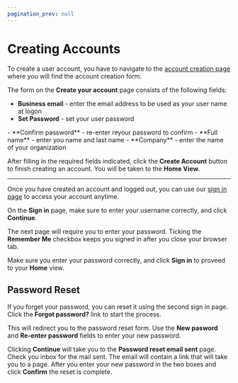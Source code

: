 ```yaml
---
pagination_prev: null
---
```


# Creating Accounts

To create a user account, you have to navigate to the [account creation page](https://app.dev.virtualmetric.com/) where you will find the account creation form.

The form on the **Create your account** page consists of the following fields:

- **Business email** - enter the email address to be used as your user name at logon
- **Set Password** - set your user password
<Include id="caution-password-requirements" />
- **Confirm password** - re-enter reyour password to confirm
- **Full name** - enter you name and last name
- **Company** - enter the name of your organization

After filling in the required fields indicated, click the **Create Account** button to finish creating an account. You will be taken to the <Topic id="gui-home">**Home View**</Topic>.

---

Once you have created an account and logged out, you can use our [sign in page](https://app.eu-west.cloud.virtualmetric.com/login) to access your account anytime.

On the **Sign in** page, make sure to enter your username correctly, and click **Continue**.

The next page will require you to enter your password. Ticking the **Remember Me** checkbox keeps you signed in after you close your browser tab.

Make sure you enter your password correctly, and click **Sign in** to proveed to your **Home** view.

## Password Reset

If you forget your password, you can reset it using the second sign in page. Click the **Forgot password?** link to start the process.

This will redirect you to the password reset form. Use the **New pasword** and **Re-enter password** fields to enter your new password.

Clicking **Continue** will take you to the **Password reset email sent** page. Check you inbox for the mail sent. The email will contain a link that will take you to a page. After you enter your new password in the two boxes and click **Confirm** the reset is complete.

<Include id="info-password-security" />
